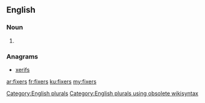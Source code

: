 ==English==

===Noun===
{{head|en}}

# {{plural of|fixer}}

===Anagrams===
* [[xerifs#English|xerifs]]

[[Category:English plurals]][[Category:English plurals using obsolete wikisyntax]]

[[ar:fixers]]
[[fr:fixers]]
[[ku:fixers]]
[[my:fixers]]